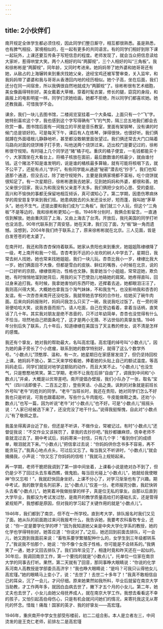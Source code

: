 ```yaml
---
---
---
```

title: 2小伙伴们
---




南开规定全体学生都必须住校，因此同学们整日厮守，相互都很熟悉。虽是熟悉，也有脾气相投、家境相似的，在一起有更多的共同语言。有的同学们相好到除下课一起玩外，上课还要互传条子写短信息的程度。老师发现了，就会当众把信息读给大家听，惹得哄堂大笑。两个人相好的叫“两脚规”，三个人相好的叫“三角板”。我和徐彬彬是“两脚规”，同年龄，又同时考进来。她妈妈带了她外婆和她哥哥还有她，从敌占的上海辗转来到重庆找她父亲，途经宝鸡还被军警审查，关入监牢，和我妈妈带了婆婆和我与哥哥从香港回内地的经历相似。她个子高，坐在后面，我们还分在同一间宿舍，所以我俩很自然地就成为“两脚规”了。徐彬彬很有艺术细胞，美女像画得特别好。美女戴着大草帽，穿着时髦衣裳，修长的腿，窈窕的身段，和画报上的电影明星一样。同学们求她给画，她都不拒绝，所以同学们都喜欢她。她还教我画，可惜我学不会。

课余，我们一块儿去图书馆，二楼阅览室挂着一个大条幅，上面只有一个“飞”字。她特别喜欢这个字，我也感到这个字写得确有“飞”的气势，隔三岔五地我们都会去欣赏一番。图书馆后面有一间独立的平房是音乐教室，里面有架钢琴，没有课的时候门总是锁好的。可是每天下午，课后有人在练琴，弹得很快，也很好听。我们俩就蹲在外面墙根儿静静地听，甚至都没敢朝里面张望过。我们俩还常去大门口隔着马路向对面的烧饼摊子打手势，叫他送两个烧饼过来。迈出校门是要记过的，徐彬彬很守规矩。有时碰上几个同学还“赌”橘子吃。重庆的橘子便宜，一毛钱都能买十个，大家围坐在大看台上，将橘子核放在面前，最后数数谁的核最少，就由谁付钱。这个赌法不知是谁发明的，说是谁的橘核最多算输，就有可能将核咽下去，就不公平了，还挺有点儿“学问”。有些同学能从通道“秘密”潜去吃“抄手”。我们也知道那个通道，但没去过，除了她守规矩外，主要是我俩家境都不富裕，吃个烧饼就很知足了。有一次星期日，徐彬彬邀我去她家，见到她妈妈和外婆，都很和善。她父亲很少回家，我认为和我没有父亲差不太多。我们俩把少女的心思、受的委屈、高兴和不愉快的事都无保留地相互倾诉，真可谓知心了。第二学期，因患伤寒病休学的周安慈复学来到我们班。她患病脱去的头发还没长好，短而蓬，我叫她“茅草头”。她也不生气，还提出要和我们成为“三角板”。我们就三个人玩，但这个“三角板”不是等边的，我和徐彬彬更知心一些。1946年分别时，我俩合影留念，一直通信到解放。她由重庆回了上海，又由上海去了台湾。开放后，我托美国的同学打听也没消息。90年代联系到了周安慈，她在天津，我们见了面，为“板”缺一角而遗憾。没想到，2004年我们终于联系上了，原来徐彬彬就在北京。三人见面，皆是白发苍苍的老太婆了。

在南开时，我还和陈杏杏保持着联系。她家从贵阳也来到重庆，她姐姐陈棣棣降了一级，考上南开和我一个班。杏杏考到不远的小龙坎的树人中学去了。星期日，我常去树人找她，她也常来找她姐姐，我们一块儿玩。杏杏比我小一岁，棣棣比我大一岁。她们俩面目不大像，但都是雪白的皮肤、鲜红的嘴唇，小时候在北京，说的一口好听的京腔。棣棣很用功，性格也文静。我拿她当个小姐姐，常常逗她，欺负她，有时悄悄地溜到她背后，用我的尖下巴使劲儿地硌她的肩窝。她疼得直叫，回过身来追打我。有时候，我拿她害怕的东西吓她，还撵着去追，她都眼泪汪汪了，我则高兴得大笑。大概她也拿我当个淘气妹妹，不和我生气，也没影响我和杏杏的友谊。有一次杏杏来南开还没吃饭，我就带她去学校的合作社，给她买了碗牛肉面。后来向妈妈报账时，妈妈问我怎么只买了一碗，我说我吃过饭了。在一旁的哥哥便哈哈大笑，说我吝啬而抠门，请人吃面，自己在旁边看着，拿着当话柄，直笑话了几十年。其实我对朋友是绝不吝啬的，只不过年幼简单，杏杏也没觉得有什么不恰当，坦然地自己把面条吃了，这才是两小无猜、不沾世俗的真挚友情。1946年分别后失了联系，几十年后，知道棣棣在美国当了天主教的修女，说不清是怎样的感慨。

我还有个挚友，她对我的帮助最大，名叫高宏瑾。高宏瑾的绰号叫“小数点儿”，因为她的鼻子旁长了个小痣瘤，联系到她的数学特别好，就得了这么个数学外号。“小数点儿”顶憨厚、温和，有一次，她星期日在家感冒发烧了，但仍坚持回校上课。她妈妈不放心，第二天来学校看她，捧着她的头贴上自己的额试温度。等高妈妈走后，同学们就捉对地学这额贴的动作，而且大笑不止。“小数点儿”也没生气，只是憨憨地笑笑。第二学期，老师不让我在后排“自由”了，调我到中间和“小数点儿”并桌，大概是以优带差吧。南开提倡办壁报，我们小队办了一张，取名“宝气”（四川话即傻子、二百五之意），登些笑话、小品之类。讽刺的对象就是前班长外号叫“老牛”的姓刘的同学。“老牛”当班长时，我还在贵阳，她对同学们怎么不好我也只是听说，可我也跟着起哄，写些什么牛肉能吃、牛皮能做鞋之类。还劝“小数点儿”也写一篇，因为听说“老牛”对“小数点儿”也不好。可是“小数点儿”摇摇头说：“人家已经被选下来了，还没完没了地干什么。”说得我挺惭愧，自此对“小数点儿”有了敬佩之意。

我虽坐得离讲台近了些，但还是不听讲，不做作业，常被记过。有时“小数点儿”还督促我说：“不交作业又该挨罚了，拿我的去抄抄吧。”我抄都嫌麻烦，侥幸老师不查就混过去了。期中考试后，妈妈寄来一封信，只有几个字：“看到你们的成绩单，眼泪就流下来。”“小数点儿”把信拿过去说：“你妈妈供你念书多不容易，再不能贪玩了。”我真心地点点头，可过后又忘了。每当我又不听讲时，“小数点儿”就会捅捅我，小声说：“你又忘了你妈妈的信啦！”我就马上规矩起来。

再一学期，老师干脆把我调到了第一排中间坐着，上课看小说是绝对办不到了，但仍是少不了回过头去东看西瞧，做鬼脸。每当目光碰上“小数点儿”，她就给我使眼神“你又忘啦！”，我就赶快回身坐好。上课不分心了，对学习渐渐也有了兴趣。期中考试，我的数学竟名列前茅，比“小数点儿”仅差一分。老师报完分数，我赶快转头去看“小数点儿”。她笑着冲我做拍掌的样子，真是位无私的挚友。自那以后直到大学毕业，我都没为考试发过愁，是南开的教学质量高给打的基础扎实，还是管得紧规矩严，我想都是原因，但对我的学习起了关键作用的就是“小数点儿”。

1946年，我们都到了南京，但不在一所学校。直到考大学，排队报名时我们又见了面。她从队的前面跑过来问我报考什么，我告诉她，我要考农科畜牧专业，还说：“你一定是要学化学的啰？”因为我知道她父亲是中央大学化学系的教授，她的化学也学得特别好。她答应道：“你说对了。”之后，她还回到前面去排队，可一会儿，她又跑到我面前来说：“畜牧系要学繁殖配种什么的，女学生到三年级都转系了。”我说我不怕那个，她说：“你不像个女孩子性格，你可能是不会转系的。”我俩笑了一通，她才又回去排队了。我们四年没见了，相逢时竟和昨天还在一起似的。30年后，我调回南京工作，第一个要找的就是“小数点儿”，托单位一位家在南京大学的同事去打听。果然，第二天就有了回音，那同事睁大眼睛说：“你说的化学系河南人高教授是学部委员高济宇！”我也睁大眼睛说：“是吗？可我只认得他女儿高宏瑾。”她的眼睛马上变小了，说：“去世了！去世二十多年了！”我真不敢相信自己的耳朵，沉了一会儿，才问仔细。原来她果然如我所料，毕业后就留在南京大学当助教，才工作两年多，就因白血病去世了，撇下才五个月的小女儿。第二年，她丈夫也去世了，小女儿由她父母抚养成人，就在南京大学工作。我想去看看这不幸的孩子，又怕引起高伯母伤心，只是有机会就问问她们的情况，来寄托我这无从寄托的怀念。惜哉！痛哉！国家的英才、我的好挚友——高宏瑾。



1946年，重庆南开中学女生部受彤楼前，初二二组合影。本人是立者左三，中间烫发的是王克仁老师，前排左二是高宏瑾